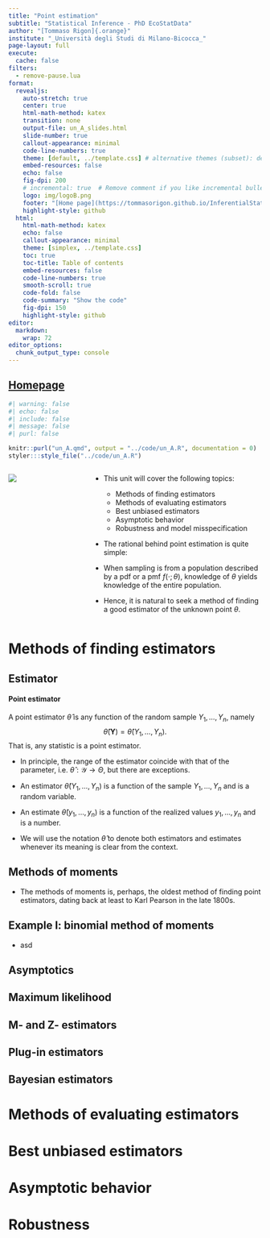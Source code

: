 ```yaml
---
title: "Point estimation"
subtitle: "Statistical Inference - PhD EcoStatData"
author: "[Tommaso Rigon]{.orange}"
institute: "_Università degli Studi di Milano-Bicocca_"
page-layout: full
execute:
  cache: false
filters: 
  - remove-pause.lua
format:
  revealjs:
    auto-stretch: true
    center: true
    html-math-method: katex
    transition: none
    output-file: un_A_slides.html
    slide-number: true
    callout-appearance: minimal
    code-line-numbers: true
    theme: [default, ../template.css] # alternative themes (subset): default, night, dark
    embed-resources: false
    echo: false
    fig-dpi: 200
    # incremental: true  # Remove comment if you like incremental bullet points
    logo: img/logoB.png
    footer: "[Home page](https://tommasorigon.github.io/InferentialStat)"
    highlight-style: github
  html:
    html-math-method: katex
    echo: false
    callout-appearance: minimal
    theme: [simplex, ../template.css]
    toc: true
    toc-title: Table of contents
    embed-resources: false
    code-line-numbers: true
    smooth-scroll: true
    code-fold: false
    code-summary: "Show the code"
    fig-dpi: 150
    highlight-style: github
editor: 
  markdown: 
    wrap: 72
editor_options: 
  chunk_output_type: console
---
```



## [Homepage](../index.html)

```r
#| warning: false
#| echo: false
#| include: false
#| message: false
#| purl: false

knitr::purl("un_A.qmd", output = "../code/un_A.R", documentation = 0)
styler:::style_file("../code/un_A.R")
```

::: columns
::: {.column width="30%"}
![](img/target.png)

<!-- *"Pluralitas non est ponenda sine necessitate."* -->

<!-- [William of Ockham]{.grey} -->
:::

::: {.column width="70%"}
- This unit will cover the following [topics]{.orange}:

    - Methods of finding estimators
    - Methods of evaluating estimators
    - Best unbiased estimators
    - Asymptotic behavior
    - Robustness and model misspecification

- The rational behind [point estimation]{.blue} is quite simple: 

- When sampling is from a [population]{.orange} described by a pdf or a pmf $f(\cdot ; \theta)$, knowledge of $\theta$ yields knowledge of the entire population.

- Hence, it is natural to seek a method of finding a good [estimator]{.blue} of the unknown point $\theta$.
:::
:::

# Methods of finding estimators

## Estimator

::: callout-note
#### Point estimator

A [point estimator]{.blue} $\hat{\theta}$ is any function of the random sample $Y_1,\dots,Y_n$, namely
$$
\hat{\theta}(\bm{Y}) = \hat{\theta}(Y_1,\dots,Y_n).
$$
That is, any [statistic]{.orange} is a point estimator.
:::

- In principle, the range of the estimator coincide with that of the parameter, i.e.  $\hat{\theta} : \mathcal{Y} \rightarrow \Theta$, but there are exceptions. 
- An [estimator]{.blue} $\hat{\theta}(Y_1,\dots,Y_n)$ is a function of the sample $Y_1,\dots,Y_n$ and  is a [random variable]{.blue}.

- An [estimate]{.orange} $\hat{\theta}(y_1,\dots,y_n)$ is a function of the realized values $y_1,\dots,y_n$ and is a [number]{.orange}. 

- We will use the notation $\hat{\theta}$ to denote both estimators and estimates whenever its meaning is clear from the context.

## Methods of moments

- The [methods of moments]{.blue} is, perhaps, the oldest method of finding point estimators, dating back at least to Karl Pearson in the late 1800s.

## Example I: binomial method of moments

- asd

## Asymptotics

## Maximum likelihood

## M- and Z- estimators

## Plug-in estimators

## Bayesian estimators

# Methods of evaluating estimators

# Best unbiased estimators

# Asymptotic behavior

# Robustness